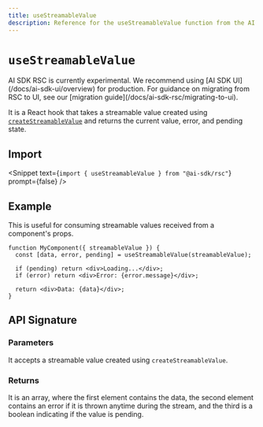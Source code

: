 ```yaml
---
title: useStreamableValue
description: Reference for the useStreamableValue function from the AI SDK RSC
---
```


# `useStreamableValue`

<Note type="warning">
  AI SDK RSC is currently experimental. We recommend using [AI SDK
  UI](/docs/ai-sdk-ui/overview) for production. For guidance on migrating from
  RSC to UI, see our [migration guide](/docs/ai-sdk-rsc/migrating-to-ui).
</Note>

It is a React hook that takes a streamable value created using [`createStreamableValue`](/docs/reference/ai-sdk-rsc/create-streamable-value) and returns the current value, error, and pending state.

## Import

<Snippet
  text={`import { useStreamableValue } from "@ai-sdk/rsc"`}
  prompt={false}
/>

## Example

This is useful for consuming streamable values received from a component's props.

```tsx
function MyComponent({ streamableValue }) {
  const [data, error, pending] = useStreamableValue(streamableValue);

  if (pending) return <div>Loading...</div>;
  if (error) return <div>Error: {error.message}</div>;

  return <div>Data: {data}</div>;
}
```

## API Signature

### Parameters

It accepts a streamable value created using `createStreamableValue`.

### Returns

It is an array, where the first element contains the data, the second element contains an error if it is thrown anytime during the stream, and the third is a boolean indicating if the value is pending.

